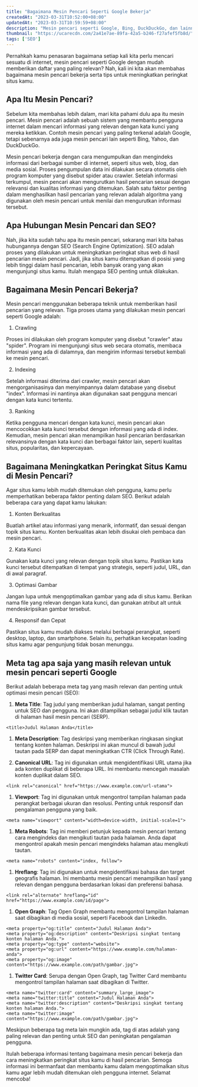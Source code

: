 ```yaml
---
title: "Bagaimana Mesin Pencari Seperti Google Bekerja"
createdAt: "2023-03-31T10:52:00+08:00"
updatedAt: "2023-03-31T10:59:59+08:00"
description: "Mesin pencari seperti Google, Bing, DuckDuckGo, dan lainnya adalah media yang menjadi perantara untuk orang yang mencari informasi dan penyedia informasi tersebut. Simak bagaimana mereka bekerja"
thumbnail: "https://ucarecdn.com/2a41e7ae-89fa-42a5-b246-f27afef5fb8d/"
tags: ['SEO']
---
```

Pernahkah kamu penasaran bagaimana setiap kali kita perlu mencari sesuatu di internet, mesin pencari seperti Google dengan mudah memberikan daftar yang paling relevan? Nah, kali ini kita akan membahas bagaimana mesin pencari bekerja serta tips untuk meningkatkan peringkat situs kamu.

## Apa Itu Mesin Pencari?

Sebelum kita membahas lebih dalam, mari kita pahami dulu apa itu mesin pencari. Mesin pencari adalah sebuah sistem yang membantu pengguna internet dalam mencari informasi yang relevan dengan kata kunci yang mereka ketikkan. Contoh mesin pencari yang paling terkenal adalah Google, tetapi sebenarnya ada juga mesin pencari lain seperti Bing, Yahoo, dan DuckDuckGo.

Mesin pencari bekerja dengan cara mengumpulkan dan mengindeks informasi dari berbagai sumber di internet, seperti situs web, blog, dan media sosial. Proses pengumpulan data ini dilakukan secara otomatis oleh program komputer yang disebut spider atau crawler. Setelah informasi terkumpul, mesin pencari akan mengurutkan hasil pencarian sesuai dengan relevansi dan kualitas informasi yang ditemukan. Salah satu faktor penting dalam menghasilkan hasil pencarian yang relevan adalah algoritma yang digunakan oleh mesin pencari untuk menilai dan mengurutkan informasi tersebut.

## Apa Hubungan Mesin Pencari dan SEO?

Nah, jika kita sudah tahu apa itu mesin pencari, sekarang mari kita bahas hubungannya dengan SEO (Search Engine Optimization). SEO adalah proses yang dilakukan untuk meningkatkan peringkat situs web di hasil pencarian mesin pencari. Jadi, jika situs kamu ditempatkan di posisi yang lebih tinggi dalam hasil pencarian, lebih banyak orang yang akan mengunjungi situs kamu. Itulah mengapa SEO penting untuk dilakukan.

## Bagaimana Mesin Pencari Bekerja?

Mesin pencari menggunakan beberapa teknik untuk memberikan hasil pencarian yang relevan. Tiga proses utama yang dilakukan mesin pencari seperti Google adalah:

1. Crawling

Proses ini dilakukan oleh program komputer yang disebut "crawler" atau "spider". Program ini mengunjungi situs web secara otomatis, membaca informasi yang ada di dalamnya, dan mengirim informasi tersebut kembali ke mesin pencari.

2. Indexing

Setelah informasi diterima dari crawler, mesin pencari akan mengorganisasinya dan menyimpannya dalam database yang disebut "index". Informasi ini nantinya akan digunakan saat pengguna mencari dengan kata kunci tertentu.

3. Ranking

Ketika pengguna mencari dengan kata kunci, mesin pencari akan mencocokkan kata kunci tersebut dengan informasi yang ada di index. Kemudian, mesin pencari akan menampilkan hasil pencarian berdasarkan relevansinya dengan kata kunci dan berbagai faktor lain, seperti kualitas situs, popularitas, dan kepercayaan.

## Bagaimana Meningkatkan Peringkat Situs Kamu di Mesin Pencari?

Agar situs kamu lebih mudah ditemukan oleh pengguna, kamu perlu memperhatikan beberapa faktor penting dalam SEO. Berikut adalah beberapa cara yang dapat kamu lakukan:

1. Konten Berkualitas

Buatlah artikel atau informasi yang menarik, informatif, dan sesuai dengan topik situs kamu. Konten berkualitas akan lebih disukai oleh pembaca dan mesin pencari.

2. Kata Kunci

Gunakan kata kunci yang relevan dengan topik situs kamu. Pastikan kata kunci tersebut ditempatkan di tempat yang strategis, seperti judul, URL, dan di awal paragraf.

3. Optimasi Gambar

Jangan lupa untuk mengoptimalkan gambar yang ada di situs kamu. Berikan nama file yang relevan dengan kata kunci, dan gunakan atribut alt untuk mendeskripsikan gambar tersebut.

4. Responsif dan Cepat

Pastikan situs kamu mudah diakses melalui berbagai perangkat, seperti desktop, laptop, dan smartphone. Selain itu, perhatikan kecepatan loading situs kamu agar pengunjung tidak bosan menunggu.

## Meta tag apa saja yang masih relevan untuk mesin pencari seperti Google

Berikut adalah beberapa meta tag yang masih relevan dan penting untuk optimasi mesin pencari (SEO):

1. **Meta Title**: Tag judul yang memberikan judul halaman, sangat penting untuk SEO dan pengguna. Ini akan ditampilkan sebagai judul klik tautan di halaman hasil mesin pencari (SERP).

```
<title>Judul Halaman Anda</title>

```

1. **Meta Description**: Tag deskripsi yang memberikan ringkasan singkat tentang konten halaman. Deskripsi ini akan muncul di bawah judul tautan pada SERP dan dapat meningkatkan CTR (Click Through Rate).

1. **Canonical URL**: Tag ini digunakan untuk mengidentifikasi URL utama jika ada konten duplikat di beberapa URL. Ini membantu mencegah masalah konten duplikat dalam SEO.

```
<link rel="canonical" href="https://www.example.com/url-utama">

```

1. **Viewport**: Tag ini digunakan untuk mengontrol tampilan halaman pada perangkat berbagai ukuran dan resolusi. Penting untuk responsif dan pengalaman pengguna yang baik.

```
<meta name="viewport" content="width=device-width, initial-scale=1">

```

1. **Meta Robots**: Tag ini memberi petunjuk kepada mesin pencari tentang cara mengindeks dan mengikuti tautan pada halaman. Anda dapat mengontrol apakah mesin pencari mengindeks halaman atau mengikuti tautan.

```
<meta name="robots" content="index, follow">

```

1. **Hreflang**: Tag ini digunakan untuk mengidentifikasi bahasa dan target geografis halaman. Ini membantu mesin pencari menampilkan hasil yang relevan dengan pengguna berdasarkan lokasi dan preferensi bahasa.

```
<link rel="alternate" hreflang="id" href="https://www.example.com/id/page">

```

1. **Open Graph**: Tag Open Graph membantu mengontrol tampilan halaman saat dibagikan di media sosial, seperti Facebook dan LinkedIn.

```
<meta property="og:title" content="Judul Halaman Anda">
<meta property="og:description" content="Deskripsi singkat tentang konten halaman Anda.">
<meta property="og:type" content="website">
<meta property="og:url" content="https://www.example.com/halaman-anda">
<meta property="og:image" content="https://www.example.com/path/gambar.jpg">

```

1. **Twitter Card**: Serupa dengan Open Graph, tag Twitter Card membantu mengontrol tampilan halaman saat dibagikan di Twitter.

```
<meta name="twitter:card" content="summary_large_image">
<meta name="twitter:title" content="Judul Halaman Anda">
<meta name="twitter:description" content="Deskripsi singkat tentang konten halaman Anda.">
<meta name="twitter:image" content="https://www.example.com/path/gambar.jpg">

```

Meskipun beberapa tag meta lain mungkin ada, tag di atas adalah yang paling relevan dan penting untuk SEO dan peningkatan pengalaman pengguna.

Itulah beberapa informasi tentang bagaimana mesin pencari bekerja dan cara meningkatkan peringkat situs kamu di hasil pencarian. Semoga informasi ini bermanfaat dan membantu kamu dalam mengoptimalkan situs kamu agar lebih mudah ditemukan oleh pengguna internet. Selamat mencoba!